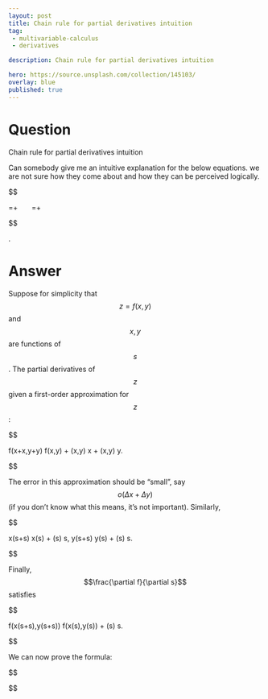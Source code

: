 ---
layout: post
title: Chain rule for partial derivatives intuition
tag:
 - multivariable-calculus
 - derivatives

description: Chain rule for partial derivatives intuition

hero: https://source.unsplash.com/collection/145103/
overlay: blue 
published: true
---

# Question 

Chain rule for partial derivatives intuition

<!--break-->


Can somebody give me an intuitive explanation for the below equations.
 we are  not sure how they come about and how they can be perceived logically.



$$

\frac{\partial z}{\partial s} =\frac{\partial f}{\partial x}\frac{\partial x}{\partial s}+ \frac{\partial f}{\partial y}\frac{\partial y}{\partial s} \ \ \text{and} \ \ \frac{\partial z}{\partial t} =\frac{\partial f}{\partial x}\frac{\partial x}{\partial t}+ \frac{\partial f}{\partial y}\frac{\partial y}{\partial t} 

$$


.


# Answer 


Suppose for simplicity that $$z = f(x,y)$$ and $$x,y$$ are functions of $$s$$. The partial derivatives of $$z$$ given a first-order approximation for $$z$$:


$$

 f(x+\Delta x,y+\Delta y) \approx f(x,y) + \frac{\partial f}{\partial x}(x,y) \Delta x + \frac{\partial f}{\partial y}(x,y) \Delta y. 

$$


The error in this approximation should be "small", say $$o(\Delta x+\Delta y)$$ (if you don't know what this means, it's not important). Similarly,


$$


x(s+\Delta s) \approx x(s) + \frac{\partial x}{\partial s}(s) \Delta s, \quad
y(s+\Delta s) \approx y(s) + \frac{\partial y}{\partial s}(s) \Delta s.


$$


Finally, $$\frac{\partial f}{\partial s}$$ satisfies


$$


f(x(s+\Delta s),y(s+\Delta s)) \approx f(x(s),y(s)) + \frac{\partial f(x,y)}{\partial s}(s) \Delta s.


$$


We can now prove the formula:


$$


\begin{align*}
f(x(s+\Delta s),y(s+\Delta s)) &\approx
f(x(s) + \frac{\partial x}{\partial s}(s) \Delta s, y(s) + \frac{\partial y}{\partial s}(s) \Delta s) \\ &\approx
f(x(s),y(s)) + \frac{\partial f}{\partial x}(x,y) \frac{\partial x}{\partial s}(s) \Delta s + \frac{\partial f}{\partial y}(x,y) \frac{\partial y}{\partial s}(s) \Delta s.
\end{align*}


$$



